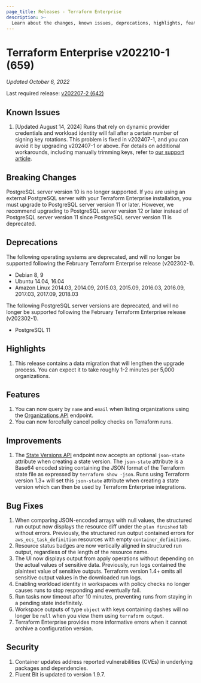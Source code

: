 ```yaml
---
page_title: Releases - Terraform Enterprise
description: >-
  Learn about the changes, known issues, deprecations, highlights, features, improvements, bug fixes, and security fixes for the v202210-1 (659) release.
---
```


# Terraform Enterprise v202210-1 (659)

_Updated October 6, 2022_

Last required release: [v202207-2 (642)](/terraform/enterprise/releases/2022/v202207-2)

## Known Issues
1. [Updated August 14, 2024] Runs that rely on dynamic provider credentials and workload identity will fail after a certain number of signing key rotations. This problem is fixed in v202407-1, and you can avoid it by upgrading v202407-1 or above. For details on additional workarounds, including manually trimming keys, refer to [our support article](https://support.hashicorp.com/hc/en-us/articles/31715716966419-Issue-with-OIDC-Vault-key-rotation-mechanism-to-incorrectly-identify-the-newest-signing-key).

## Breaking Changes

PostgreSQL server version 10 is no longer supported. If you are using an external PostgreSQL server with your Terraform Enterprise installation, you must upgrade to PostgreSQL server version 11 or later. However, we recommend upgrading to PostgreSQL server version 12 or later instead of PostgreSQL server version 11 since PostgreSQL server version 11 is deprecated.

## Deprecations

The following operating systems are deprecated, and will no longer be supported following the February Terraform Enterprise release (v202302-1).

- Debian 8, 9
- Ubuntu 14.04, 16.04
- Amazon Linux 2014.03, 2014.09, 2015.03, 2015.09, 2016.03, 2016.09, 2017.03, 2017.09, 2018.03

The following PostgreSQL server versions are deprecated, and will no longer be supported following the February Terraform Enterprise release (v202302-1).

- PostgreSQL 11

## Highlights

1. This release contains a data migration that will lengthen the upgrade process. You can expect it to take roughly 1-2 minutes per 5,000 organizations.

## Features

1. You can now query by `name` and `email` when listing organizations using the [Organizations API](/terraform/cloud-docs/api-docs/organizations) endpoint.
1. You can now forcefully cancel policy checks on Terraform runs.

## Improvements

1. The [State Versions API](/terraform/cloud-docs/api-docs/state-versions#create-a-state-version) endpoint now accepts an optional `json-state` attribute when creating a state version. The `json-state` attribute is a Base64 encoded string containing the JSON format of the Terraform state file as expressed by `terraform show -json`. Runs using Terraform version 1.3+ will set this `json-state` attribute when creating a state version which can then be used by Terraform Enterprise integrations.

## Bug Fixes

1. When comparing JSON-encoded arrays with null values, the structured run output now displays the resource diff under the `plan finished` tab without errors. Previously, the structured run output contained errors for `aws_ecs_task_definition` resources with empty `container_definitions`.
1. Resource status badges are now vertically aligned in structured run output, regardless of the length of the resource name.
1. The UI now displays output from apply operations without depending on the actual values of sensitive data. Previously, run logs contained the plaintext value of sensitive outputs. Terraform version 1.4+ omits all sensitive output values in the downloaded run logs.
1. Enabling workload identity in workspaces with policy checks no longer causes runs to stop responding and eventually fail.
1. Run tasks now timeout after 10 minutes, preventing runs from staying in a pending state indefinitely. 
1. Workspace outputs of type `object` with keys containing dashes will no longer be `null` when you view them using `terraform output`.
1. Terraform Enterprise provides more informative errors when it cannot archive a configuration version.

## Security

1. Container updates address reported vulnerabilities (CVEs) in underlying packages and dependencies.
1. Fluent Bit is updated to version 1.9.7.
